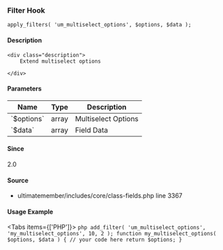 
### Filter Hook    
    
```
apply_filters( 'um_multiselect_options', $options, $data );
```

#### Description
    <div class="description">
        Extend multiselect options
 
    </div>

#### Parameters
            
<table className="table-auto mt-2 border dark:border-gray-500 p-5 text-sm text-left">
<thead>
<tr>
<th  className="px-3">Name</th>
<th  className="px-3">Type</th>
<th  className="px-3">Description</th>
</tr>
</thead>
<tbody>
               <tr >
               <td className="px-3 py-2">`$options`</td>
               <td className="px-3 py-2">array</td>
               <td className="px-3 py-2 text-sm">Multiselect Options</td>
               </tr>
               <tr >
               <td className="px-3 py-2">`$data`</td>
               <td className="px-3 py-2">array</td>
               <td className="px-3 py-2 text-sm">Field Data</td>
               </tr>
</tbody>
</table>

#### Since
<div class="description">
2.0
</div>

#### Source
  - <Link href="/developer/files/includes-core-class-fields#source-view.3367">ultimatemember/includes/core/class-fields.php</Link> <Link href="/developer/files/includes-core-class-fields#source-view.3367">line 3367</Link>



#### Usage Example

<Tabs items={['PHP']}>
    <Tab>
    ```php
    add_filter( 'um_multiselect_options', 'my_multiselect_options', 10, 2 );
 function my_multiselect_options( $options, $data ) {
     // your code here
     return $options;
 }
    ```
    </Tab>
</Tabs>